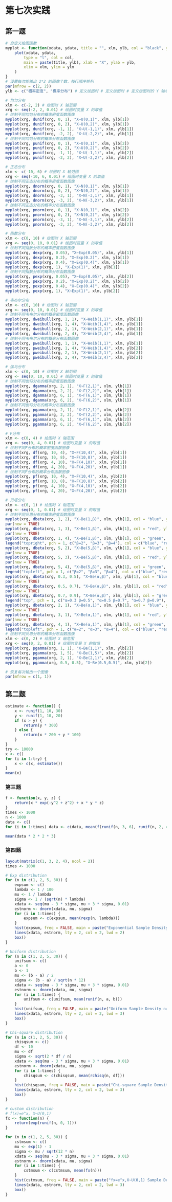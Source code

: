# 第七次实践

## 第一题

```{r}
# 自定义绘图函数
myplot <- function(xdata, ydata, title = "", xlm, ylb, col = "black", ylm = c(0, 1)) {
    plot(xdata, ydata,
        type = "l", col = col,
        main = paste(title, ylb), xlab = "X", ylab = ylb,
        xlim = xlm, ylim = ylm
    )
}
# 设置每次能输出 2*2 的图像个数，按行顺序排列
par(mfrow = c(2, 2))
ylb <- c("概率密度", "概率分布") # 定义绘图时 # 定义绘图时 # 定义绘图时的 Y 轴名称

# 均匀分布
xlm <- c(-2, 2) # 绘图时 X 轴范围
xrg <- seq(-2, 2, 0.01) # 绘图时变量 X 的取值
# 绘制不同均匀分布的概率密度函数图像
myplot(xrg, dunif(xrg, 0, 1), "X~U(0,1)", xlm, ylb[1])
myplot(xrg, dunif(xrg, 0, 2), "X~U(0,2)", xlm, ylb[1])
myplot(xrg, dunif(xrg, -1, 1), "X~U(-1,1)", xlm, ylb[1])
myplot(xrg, dunif(xrg, -2, 2), "X~U(-2,2)", xlm, ylb[1])
# 绘制不同均匀分布的概率分布函数图像
myplot(xrg, punif(xrg, 0, 1), "X~U(0,1)", xlm, ylb[2])
myplot(xrg, punif(xrg, 0, 2), "X~U(0,2)", xlm, ylb[2])
myplot(xrg, punif(xrg, -1, 1), "X~U(-1,1)", xlm, ylb[2])
myplot(xrg, punif(xrg, -2, 2), "X~U(-2,2)", xlm, ylb[2])

# 正态分布
xlm <- c(-10, 6) # 绘图时 X 轴范围
xrg <- seq(-10, 6, 0.01) # 绘图时变量 X 的取值
# 绘制不同正态分布的概率密度函数图像
myplot(xrg, dnorm(xrg, 0, 1), "X~N(0,1)", xlm, ylb[1])
myplot(xrg, dnorm(xrg, 0, 2), "X~N(0,2)", xlm, ylb[1])
myplot(xrg, dnorm(xrg, -3, 1), "X~N(-3,1)", xlm, ylb[1])
myplot(xrg, dnorm(xrg, -3, 2), "X~N(-3,2)", xlm, ylb[1])
# 绘制不同正态分布的概率分布函数图像
myplot(xrg, pnorm(xrg, 0, 1), "X~N(0,1)", xlm, ylb[2])
myplot(xrg, pnorm(xrg, 0, 2), "X~N(0,2)", xlm, ylb[2])
myplot(xrg, pnorm(xrg, -3, 1), "X~N(-3,1)", xlm, ylb[2])
myplot(xrg, pnorm(xrg, -3, 2), "X~N(-3,2)", xlm, ylb[2])

# 指数分布
xlm <- c(0, 10) # 绘图时 X 轴范围
xrg <- seq(0, 10, 0.01) # 绘图时变量 X 的取值
# 绘制不同指数分布的概率密度函数图像
myplot(xrg, dexp(xrg, 0.05), "X~Exp(0.05)", xlm, ylb[1])
myplot(xrg, dexp(xrg, 0.2), "X~Exp(0.2)", xlm, ylb[1])
myplot(xrg, dexp(xrg, 0.4), "X~Exp(0.4)", xlm, ylb[1])
myplot(xrg, dexp(xrg, 1), "X~Exp(1)", xlm, ylb[1])
# 绘制不同指数分布的概率分布函数图像
myplot(xrg, pexp(xrg, 0.05), "X~Exp(0.05)", xlm, ylb[2])
myplot(xrg, pexp(xrg, 0.2), "X~Exp(0.2)", xlm, ylb[2])
myplot(xrg, pexp(xrg, 0.4), "X~Exp(0.4)", xlm, ylb[2])
myplot(xrg, pexp(xrg, 1), "X~Exp(1)", xlm, ylb[2])

# 韦布尔分布
xlm <- c(0, 10) # 绘图时 X 轴范围
xrg <- seq(0, 10, 0.01) # 绘图时变量 X 的取值
# 绘制不同韦布尔分布的概率密度函数图像
myplot(xrg, dweibull(xrg, 1, 1), "X~Weib(1,1)", xlm, ylb[1])
myplot(xrg, dweibull(xrg, 1, 4), "X~Weib(1,4)", xlm, ylb[1])
myplot(xrg, dweibull(xrg, 2, 1), "X~Weib(2,1)", xlm, ylb[1])
myplot(xrg, dweibull(xrg, 2, 4), "X~Weib(2,4)", xlm, ylb[1])
# 绘制不同韦布尔分布的概率分布函数图像
myplot(xrg, pweibull(xrg, 1, 1), "X~Weib(1,1)", xlm, ylb[1])
myplot(xrg, pweibull(xrg, 1, 4), "X~Weib(1,4)", xlm, ylb[2])
myplot(xrg, pweibull(xrg, 2, 1), "X~Weib(2,1)", xlm, ylb[2])
myplot(xrg, pweibull(xrg, 2, 4), "X~Weib(2,4)", xlm, ylb[2])

# 伽马分布
xlm <- c(0, 10) # 绘图时 X 轴范围
xrg <- seq(0, 10, 0.01) # 绘图时变量 X 的取值
# 绘制不同伽马分布的概率密度函数图像
myplot(xrg, dgamma(xrg, 2, 1), "X~Γ(2,1)", xlm, ylb[1])
myplot(xrg, dgamma(xrg, 2, 2), "X~Γ(2,2)", xlm, ylb[1])
myplot(xrg, dgamma(xrg, 6, 1), "X~Γ(6,1)", xlm, ylb[1])
myplot(xrg, dgamma(xrg, 6, 2), "X~Γ(6,2)", xlm, ylb[1])
# 绘制不同伽马分布的概率分布函数图像
myplot(xrg, pgamma(xrg, 2, 1), "X~Γ(2,1)", xlm, ylb[2])
myplot(xrg, pgamma(xrg, 2, 2), "X~Γ(2,2)", xlm, ylb[2])
myplot(xrg, pgamma(xrg, 6, 1), "X~Γ(6,1)", xlm, ylb[2])
myplot(xrg, pgamma(xrg, 6, 2), "X~Γ(6,2)", xlm, ylb[2])

# F分布
xlm <- c(0, 4) # 绘图时 X 轴范围
xrg <- seq(0, 4, 0.01) # 绘图时变量 X 的取值
# 绘制不同F分布的概率密度函数图像
myplot(xrg, df(xrg, 10, 4), "X~F(10,4)", xlm, ylb[1])
myplot(xrg, df(xrg, 10, 8), "X~F(10,8)", xlm, ylb[1])
myplot(xrg, df(xrg, 4, 10), "X~F(4,10)", xlm, ylb[1])
myplot(xrg, df(xrg, 4, 20), "X~F(4,20)", xlm, ylb[1])
# 绘制不同F分布的概率分布函数图像
myplot(xrg, pf(xrg, 10, 4), "X~F(10,4)", xlm, ylb[2])
myplot(xrg, pf(xrg, 10, 8), "X~F(10,8)", xlm, ylb[2])
myplot(xrg, pf(xrg, 4, 10), "X~F(4,10)", xlm, ylb[2])
myplot(xrg, pf(xrg, 4, 20), "X~F(4,20)", xlm, ylb[2])

# 贝塔分布
xlm <- c(0, 1) # 绘图时 X 轴范围
xrg <- seq(0, 1, 0.01) # 绘图时变量 X 的取值
# 绘制不同贝塔分布的概率密度函数图像
myplot(xrg, dbeta(xrg, 1, 2), "X~Be(1,β)", xlm, ylb[1], col = "blue", ylm = c(0, 3))
par(new = TRUE)
myplot(xrg, dbeta(xrg, 1, 3), "X~Be(1,β)", xlm, ylb[1], col = "red", ylm = c(0, 3))
par(new = TRUE)
myplot(xrg, dbeta(xrg, 1, 4), "X~Be(1,β)", xlm, ylb[1], col = "green", ylm = c(0, 3))
legend("topright", pch = 1, c("β=2", "β=3", "β=4"), col = c("blue", "red", "green"))
myplot(xrg, dbeta(xrg, 5, 2), "X~Be(5,β)", xlm, ylb[1], col = "blue", ylm = c(0, 3))
par(new = TRUE)
myplot(xrg, dbeta(xrg, 5, 3), "X~Be(5,β)", xlm, ylb[1], col = "red", ylm = c(0, 3))
par(new = TRUE)
myplot(xrg, dbeta(xrg, 5, 4), "X~Be(5,β)", xlm, ylb[1], col = "green", ylm = c(0, 3))
legend("topleft", pch = 1, c("β=2", "β=3", "β=4"), col = c("blue", "red", "green"))
myplot(xrg, dbeta(xrg, 0.3, 0.5), "X~Be(α,β)", xlm, ylb[1], col = "blue", ylm = c(0, 3))
par(new = TRUE)
myplot(xrg, dbeta(xrg, 0.5, 0.7), "X~Be(α,β)", xlm, ylb[1], col = "red", ylm = c(0, 3))
par(new = TRUE)
myplot(xrg, dbeta(xrg, 0.7, 0.9), "X~Be(α,β)", xlm, ylb[1], col = "green", ylm = c(0, 3))
legend("top", pch = 1, c("α=0.3 β=0.5", "α=0.5 β=0.7", "α=0.7 β=0.9"), col = c("blue", "red", "green"))
myplot(xrg, dbeta(xrg, 2, 1), "X~Be(α,1)", xlm, ylb[1], col = "blue", ylm = c(0, 3))
par(new = TRUE)
myplot(xrg, dbeta(xrg, 3, 1), "X~Be(α,1)", xlm, ylb[1], col = "red", ylm = c(0, 3))
par(new = TRUE)
myplot(xrg, dbeta(xrg, 4, 1), "X~Be(α,1)", xlm, ylb[1], col = "green", ylm = c(0, 3))
legend("topleft", pch = 1, c("α=2", "α=3", "α=4"), col = c("blue", "red", "green"))
# 绘制不同贝塔分布的概率分布函数图像
xlm <- c(0, 2) # 绘图时 X 轴范围
xrg <- seq(0, 2, 0.01) # 绘图时变量 X 的取值
myplot(xrg, pgamma(xrg, 1, 1), "X~Be(1,1)", xlm, ylb[2])
myplot(xrg, pgamma(xrg, 1, 5), "X~Be(1,5)", xlm, ylb[2])
myplot(xrg, pgamma(xrg, 2, 1), "X~Be(2,1)", xlm, ylb[2])
myplot(xrg, pgamma(xrg, 0.5, 0.5), "X~Be(0.5,0.5)", xlm, ylb[2])

# 恢复每次输出一个图像
par(mfrow = c(1, 1))
```

## 第二题

```{r}
estimate <- function() {
    x <- runif(1, 10, 30)
    y <- runif(1, 10, 20)
    if (x > y) {
        return(y * 300)
    } else {
        return(x * 200 + y * 100)
    }
}
try <- 10000
x <- c()
for (i in 1:try) {
    x <- c(x, estimate())
}
mean(x)
```

### 第三题

```{r}
f <- function(x, y, z) {
    return(x * exp(-y^2 + z^2) + x * y * z)
}
times <- 1000
n <- 1000
data <- c()
for (i in 1:times) data <- c(data, mean(f(runif(n, 3, 6), runif(n, 2, 4), runif(n, 1, 3))))

mean(data * 2 * 2 * 3)
```

### 第四题

```{r}
layout(matrix(c(1, 3, 2, 4), ncol = 2))
times <- 1000

# Exp distribution
for (n in c(1, 2, 5, 30)) {
    expsum <- c()
    lambda <- 1 / 100
    mu <- 1 / lambda
    sigma <- 1 / (sqrt(n) * lambda)
    xdata <- seq(mu - 3 * sigma, mu + 3 * sigma, 0.01)
    estnorm <- dnorm(xdata, mu, sigma)
    for (i in 1:times) {
        expsum <- c(expsum, mean(rexp(n, lambda)))
    }
    hist(expsum, freq = FALSE, main = paste("Exponential Sample Density n=", n))
    lines(xdata, estnorm, lty = 2, col = 2, lwd = 2)
    box()
}

# Uniform distribution
for (n in c(1, 2, 5, 30)) {
    unifsum <- c()
    a <- 0
    b <- 1
    mu <- (b - a) / 2
    sigma <- (b - a) / sqrt(n * 12)
    xdata <- seq(mu - 3 * sigma, mu + 3 * sigma, 0.01)
    estnorm <- dnorm(xdata, mu, sigma)
    for (i in 1:times) {
        unifsum <- c(unifsum, mean(runif(n, a, b)))
    }
    hist(unifsum, freq = FALSE, main = paste("Uniform Sample Density n=", n))
    lines(xdata, estnorm, lty = 2, col = 2, lwd = 3)
    box()
}

# Chi-square distribution
for (n in c(1, 2, 5, 30)) {
    chisqsum <- c()
    df <- 10
    mu <- df
    sigma <- sqrt(2 * df / n)
    xdata <- seq(mu - 3 * sigma, mu + 3 * sigma, 0.01)
    estnorm <- dnorm(xdata, mu, sigma)
    for (i in 1:times) {
        chisqsum <- c(chisqsum, mean(rchisq(n, df)))
    }
    hist(chisqsum, freq = FALSE, main = paste("Chi-square Sample Density n=", n))
    lines(xdata, estnorm, lty = 2, col = 2, lwd = 3)
    box()
}

# custom distribution
# f(x)=e^x, X~U(0,1)
fx <- function(n) {
    return(exp(runif(n, 0, 1)))
}

for (n in c(1, 2, 5, 30)) {
    cstmsum <- c()
    mu <- exp(1) - 1
    sigma <- mu / sqrt(12 * n)
    xdata <- seq(mu - 3 * sigma, mu + 3 * sigma, 0.01)
    estnorm <- dnorm(xdata, mu, sigma)
    for (i in 1:times) {
        cstmsum <- c(cstmsum, mean(fx(n)))
    }
    hist(cstmsum, freq = FALSE, main = paste("fx=e^x,X~U(0,1) Sample Density n=", n))
    lines(xdata, estnorm, lty = 2, col = 2, lwd = 3)
    box()
}
```